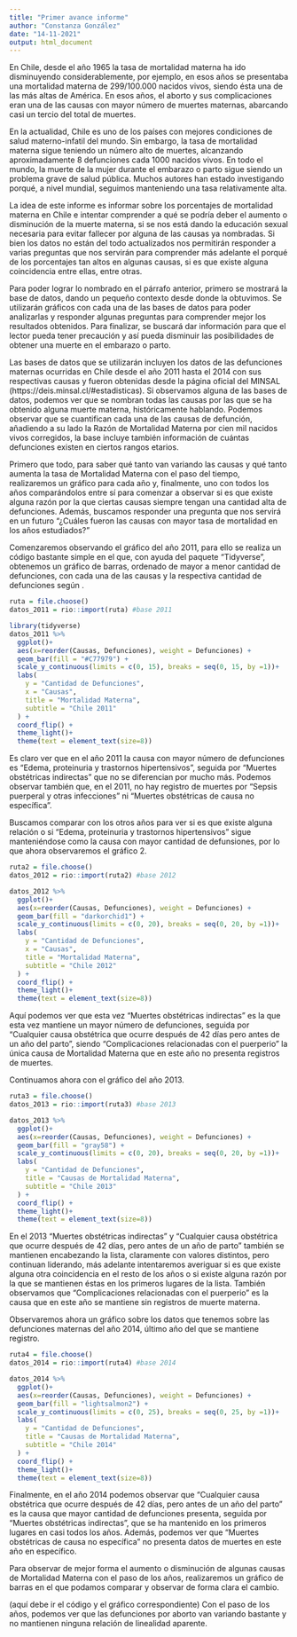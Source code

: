 ```yaml
---
title: "Primer avance informe"
author: "Constanza González"
date: "14-11-2021"
output: html_document
---
```


En Chile, desde el año 1965 la tasa de mortalidad materna ha ido disminuyendo considerablemente, por ejemplo, en esos años se presentaba una mortalidad materna de 299/100.000 nacidos vivos, siendo ésta una de las más altas de América. En esos años, el aborto y sus complicaciones eran una de las causas con mayor número de muertes maternas, abarcando casi un tercio del total de muertes.

En la actualidad, Chile es uno de los países con mejores condiciones de salud materno-infatil del mundo. Sin embargo, la tasa de mortalidad materna sigue teniendo un número alto de muertes, alcanzando aproximadamente 8 defunciones cada 1000 nacidos vivos. En todo el mundo, la muerte de la mujer durante el embarazo o parto sigue siendo un problema grave de salud pública. Muchos autores han estado investigando porqué, a nivel mundial, seguimos manteniendo una tasa relativamente alta. 

La idea de este informe es informar sobre los porcentajes de mortalidad materna en Chile e intentar comprender a qué se podría deber el aumento o disminución de la muerte materna, si se nos está dando la educación sexual necesaria para evitar fallecer por alguna de las causas ya nombradas. Si bien los datos no están del todo actualizados nos permitirán responder a varias preguntas que nos servirán para comprender más adelante el porqué de los porcentajes tan altos en algunas causas, si es que existe alguna coincidencia entre ellas, entre otras.

Para poder lograr lo nombrado en el párrafo anterior, primero se mostrará la base de datos, dando un pequeño contexto desde donde la obtuvimos. Se utilizarán gráficos con cada una de las bases de datos para poder analizarlas y responder algunas preguntas para comprender mejor los resultados obtenidos. Para finalizar, se buscará dar información para que el lector pueda tener precaución y así pueda disminuir las posibilidades de obtener una muerte en el embarazo o parto. 

Las bases de datos que se utilizarán incluyen los datos de las defunciones maternas ocurridas en Chile desde el año 2011 hasta el 2014 con sus respectivas causas y fueron obtenidas desde la página oficial del MINSAL (https://deis.minsal.cl/#estadisticas). 
Si observamos alguna de las bases de datos, podemos ver que se nombran todas las causas por las que se ha obtenido alguna muerte materna, históricamente hablando. Podemos observar que se cuantifican cada una de las causas de defunción, añadiendo a su lado la Razón de Mortalidad Materna por cien mil nacidos vivos corregidos, la base incluye también información de cuántas defunciones existen en ciertos rangos etarios. 

Primero que todo, para saber qué tanto van variando las causas y qué tanto aumenta la tasa de Mortalidad Materna con el paso del tiempo, realizaremos un gráfico para cada año y, finalmente, uno con todos los años comparándolos entre sí para comenzar a observar si es que existe alguna razón por la que ciertas causas siempre tengan una cantidad alta de defunciones. Además, buscamos responder una pregunta que nos servirá en un futuro "¿Cuáles fueron las causas con mayor tasa de mortalidad en los años estudiados?"

Comenzaremos observando el gráfico del año 2011, para ello se realiza un código bastante simple en el que, con ayuda del paquete "Tidyverse", obtenemos un gráfico de barras, ordenado de mayor a menor cantidad de defunciones, con cada una de las causas y la respectiva cantidad de defunciones según .

```r
ruta = file.choose()
datos_2011 = rio::import(ruta) #base 2011

library(tidyverse)
datos_2011 %>% 
  ggplot()+
  aes(x=reorder(Causas, Defunciones), weight = Defunciones) +
  geom_bar(fill = "#C77979") +
  scale_y_continuous(limits = c(0, 15), breaks = seq(0, 15, by =1))+
  labs(
    y = "Cantidad de Defunciones",
    x = "Causas",
    title = "Mortalidad Materna",
    subtitle = "Chile 2011"
  ) +
  coord_flip() +
  theme_light()+
  theme(text = element_text(size=8))
```
Es claro ver que en el año 2011 la causa con mayor número de defunciones es "Edema, proteinuria y trastornos hipertensivos", seguida por "Muertes obstétricas indirectas" que no se diferencian por mucho más. Podemos observar también que, en el 2011, no hay registro de muertes por "Sepsis puerperal y otras infecciones" ni "Muertes obstétricas de causa no específica". 

Buscamos comparar con los otros años para ver si es que existe alguna relación o si "Edema, proteinuria y trastornos hipertensivos" sigue manteniéndose como la causa con mayor cantidad de defunsiones, por lo que ahora observaremos el gráfico 2.

```r
ruta2 = file.choose()
datos_2012 = rio::import(ruta2) #base 2012

datos_2012 %>% 
  ggplot()+
  aes(x=reorder(Causas, Defunciones), weight = Defunciones) +
  geom_bar(fill = "darkorchid1") +
  scale_y_continuous(limits = c(0, 20), breaks = seq(0, 20, by =1))+
  labs(
    y = "Cantidad de Defunciones",
    x = "Causas",
    title = "Mortalidad Materna",
    subtitle = "Chile 2012"
  ) +
  coord_flip() +
  theme_light()+
  theme(text = element_text(size=8))

```
Aquí podemos ver que esta vez "Muertes obstétricas indirectas" es la que esta vez mantiene un mayor número de defunciones, seguida por "Cualquier causa obstétrica que ocurre después de 42 días pero antes de un año del parto", siendo "Complicaciones relacionadas con el puerperio" la única causa de Mortalidad Materna que en este año no presenta registros de muertes. 

Continuamos ahora con el gráfico del año 2013.
```r
ruta3 = file.choose()
datos_2013 = rio::import(ruta3) #base 2013

datos_2013 %>% 
  ggplot()+
  aes(x=reorder(Causas, Defunciones), weight = Defunciones) +
  geom_bar(fill = "gray58") +
  scale_y_continuous(limits = c(0, 20), breaks = seq(0, 20, by =1))+
  labs(
    y = "Cantidad de Defunciones",
    title = "Causas de Mortalidad Materna",
    subtitle = "Chile 2013"
  ) +
  coord_flip() +
  theme_light()+
  theme(text = element_text(size=8))
```
En el 2013 "Muertes obstétricas indirectas" y "Cualquier causa obstétrica que ocurre después de 42 días, pero antes de un año de parto" también se mantienen encabezando la lista, claramente con valores distintos, pero continuan liderando, más adelante intentaremos averiguar si es que existe alguna otra coincidencia en el resto de los años o si existe alguna razón por la que se mantienen éstas en los primeros lugares de la lista. También observamos que "Complicaciones relacionadas con el puerperio" es la causa que en este año se mantiene sin registros de muerte materna.

Observaremos ahora un gráfico sobre los datos que tenemos sobre las defunciones maternas del año 2014, último año del que se mantiene registro. 

```r
ruta4 = file.choose()
datos_2014 = rio::import(ruta4) #base 2014

datos_2014 %>% 
  ggplot()+
  aes(x=reorder(Causas, Defunciones), weight = Defunciones) +
  geom_bar(fill = "lightsalmon2") +
  scale_y_continuous(limits = c(0, 25), breaks = seq(0, 25, by =1))+
  labs(
    y = "Cantidad de Defunciones",
    title = "Causas de Mortalidad Materna",
    subtitle = "Chile 2014"
  ) +
  coord_flip() +
  theme_light()+
  theme(text = element_text(size=8))
```
Finalmente, en el año 2014 podemos observar que "Cualquier causa obstétrica que ocurre después de 42 días, pero antes de un año del parto" es la causa que mayor cantidad de defunciones presenta, seguida por "Muertes obstétricas indirectas", que se ha mantenido en los primeros lugares en casi todos los años. Además, podemos ver que "Muertes obstétricas de causa no específica" no presenta datos de muertes en este año en específico. 

Para observar de mejor forma el aumento o disminución de algunas causas de Mortalidad Materna con el paso de los años, realizaremos un gráfico de barras en el que podamos comparar y observar de forma clara el cambio. 

(aquí debe ir el código y el gráfico correspondiente)
Con el paso de los años, podemos ver que las defunciones por aborto van variando bastante y no mantienen ninguna relación de linealidad aparente. 
